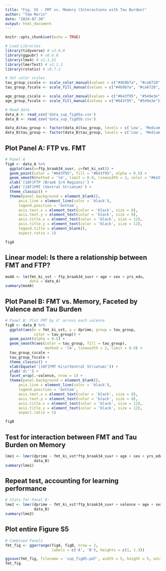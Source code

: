 ```yaml
---
title: "Fig. S5 - FMT vs. Memory (Interactions with Tau Burden)"
author: "Tom Morin"
date: "2024-07-30"
output: html_document
---
```


```r
knitr::opts_chunk$set(echo = TRUE)
```

```r
# Load Libraries
library(tidyverse) # v2.0.0
library(ggpubr) # v0.6.0
library(lme4) # v1.1.32
library(lmerTest) # v3.1.3
library(rstatix) # v0.7.2

# Set color scales
tau_group_cscale <- scale_color_manual(values = c("#4b9b7a", "#ca6728", "#7470af"))
tau_group_fscale <- scale_fill_manual(values = c("#4b9b7a", "#ca6728", "#7470af"))

age_group_cscale <- scale_color_manual(values = c("#643f95", "#549e3e"))
age_group_fscale <- scale_fill_manual(values = c("#643f95", "#549e3e"))

# Read data
data_A <- read_csv('data_sup_fig05a.csv')
data_B <- read_csv('data_sup_fig05b.csv')

data_A$tau_group <- factor(data_A$tau_group, levels = c('Low', 'Medium', 'High'))
data_B$tau_group <- factor(data_B$tau_group, levels = c('Low', 'Medium', 'High'))
```

## Plot Panel A: FTP vs. FMT
```r
# Panel A
figA <- data_A %>%
  ggplot(aes(x=ftp_braak34_suvr, y=fmt_ki_vst)) +
  geom_point(color = "#643f95", fill = "#643f95", alpha = 0.5) +
  geom_smooth(method = 'lm', limit = 0.9, linewidth = 2, color = "#643f95") +
  xlab('[18F]FTP (Braak 3/4 Regions)') +
  ylab('[18F]FMT (Ventral Striatum)') +
  theme_classic() +
  theme(panel.background = element_blank(),
      axis.line = element_line(color = 'black'),
      legend.position = 'bottom', 
      axis.text.x = element_text(color = 'black', size = 8),
      axis.text.y = element_text(color = 'black', size = 8),
      axis.title.x = element_text(color = 'black', size = 12),
      axis.title.y = element_text(color = 'black', size = 12),
      legend.title = element_blank(),
      aspect.ratio = 1)

figA
```

## Linear model: Is there a relationship between FMT and FTP?
```r
modA <- lm(fmt_ki_vst ~ ftp_braak34_suvr + age + sex + yrs_edu,
           data = data_A)
summary(modA)

```

## Plot Panel B: FMT vs. Memory, Faceted by Valence and Tau Burden
```r
# Panel B: Plot FMT by d' across each valence
figB <- data_B %>% 
  ggplot(aes(x = fmt_ki_vst, y = dprime, group = tau_group,
             color = tau_group)) +
  geom_point(alpha = 0.5) +
  geom_smooth(aes(color = tau_group, fill = tau_group),
                  method = 'lm', linewidth = 2, limit = 0.9) +
  tau_group_cscale +
  tau_group_fscale +
  theme_classic() +
  xlab(bquote('[18F]FMT Ki\n(Ventral Striatum)')) +
  ylab('d\'') +
  facet_wrap(.~valence, nrow = 1) +
  theme(panel.background = element_blank(),
      axis.line = element_line(color = 'black'),
      legend.position = 'bottom', 
      axis.text.x = element_text(color = 'black', size = 8),
      axis.text.y = element_text(color = 'black', size = 8),
      axis.title.x = element_text(color = 'black', size = 12),
      axis.title.y = element_text(color = 'black', size = 12),
      aspect.ratio = 1)

figB
```

## Test for interaction between FMT and Tau Burden on Memory
```r
lme1 <- lmer(dprime ~ fmt_ki_vst*ftp_braak34_suvr + age + sex + yrs_edu + valence + (1 | subject),
             data_B)
summary(lme1)
```

## Repeat test, accounting for learning performance
```r
# Stats for Panel B:
lme2 <- lmer(dprime ~ fmt_ki_vst*ftp_braak34_suvr + valence + age + sex + yrs_edu + learning + (1 | subject),
             data_B)
summary(lme2)
```

## Plot entire Figure S5
```r
# Combined Panels
fmt_fig <- ggarrange(figA, figB, nrow = 2, 
                     labels = c('A', 'B'), heights = c(1, 1.3))

ggsave(fmt_fig, filename = 'sup_fig05.pdf', width = 5, height = 5, units = 'in')
fmt_fig
```